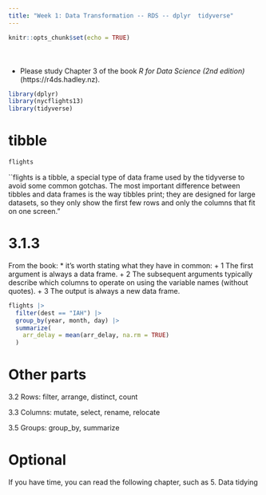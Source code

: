 ```yaml
---
title: "Week 1: Data Transformation -- RDS -- dplyr  tidyverse"
---
```


<div style="margin-bottom:50px;">

```r
knitr::opts_chunk$set(echo = TRUE)
```

</div>





* Please study Chapter 3 of the book *R for Data Science (2nd edition)* (https://r4ds.hadley.nz). 

```r
library(dplyr)
library(nycflights13)
library(tidyverse)
```



# tibble 
```r
flights
```


``flights is a tibble, a special type of data frame used by the tidyverse to avoid some common gotchas. The most important difference between tibbles and data frames is the way tibbles print; they are designed for large datasets, so they only show the first few rows and only the columns that fit on one screen."


# 3.1.3 

From the book: 
* it’s worth stating what they have in common:
  + 1  The first argument is always a data frame.
  + 2 The subsequent arguments typically describe which columns to operate on using the variable names (without quotes).
  + 3 The output is always a new data frame.

```r
flights |>
  filter(dest == "IAH") |> 
  group_by(year, month, day) |> 
  summarize(
    arr_delay = mean(arr_delay, na.rm = TRUE)
  )
```

# Other parts


3.2 Rows: filter, arrange, distinct, count

3.3 Columns: mutate, select, rename, relocate

3.5 Groups: group_by, summarize


# Optional

If you have time, you can read the following chapter, such as 5. Data tidying